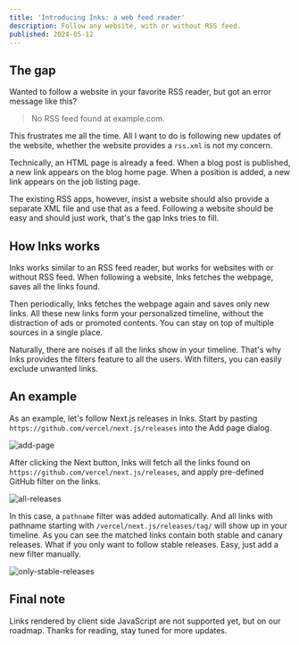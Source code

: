 ```yaml
---
title: 'Introducing Inks: a web feed reader'
description: Follow any website, with or without RSS feed.
published: 2024-05-12
---
```


## The gap

Wanted to follow a website in your favorite RSS reader, but got an error message like this?

> No RSS feed found at example.com.

This frustrates me all the time. All I want to do is following new updates of the website, whether the website provides a `rss.xml` is not my concern.

Technically, an HTML page is already a feed. When a blog post is published, a new link appears on the blog home page. When a position is added, a new link appears on the job listing page.

The existing RSS apps, however, insist a website should also provide a separate XML file and use that as a feed. Following a website should be easy and should just work, that's the gap Inks tries to fill.

## How Inks works

Inks works similar to an RSS feed reader, but works for websites with or without RSS feed. When following a website, Inks fetches the webpage, saves all the links found.

Then periodically, Inks fetches the webpage again and saves only new links. All these new links form your personalized timeline, without the distraction of ads or promoted contents. You can stay on top of multiple sources in a single place.

Naturally, there are noises if all the links show in your timeline. That's why Inks provides the filters feature to all the users. With filters, you can easily exclude unwanted links.

## An example

As an example, let's follow Next.js releases in Inks. Start by pasting `https://github.com/vercel/next.js/releases` into the Add page dialog.

![add-page](https://inkshq.github.io/blog/introducing-inks-a-web-feed-reader/add-page.png)

After clicking the Next button, Inks will fetch all the links found on `https://github.com/vercel/next.js/releases`, and apply pre-defined GitHub filter on the links.

![all-releases](https://inkshq.github.io/blog/introducing-inks-a-web-feed-reader/all-releases.png)

In this case, a `pathname` filter was added automatically. And all links with pathname starting with `/vercel/next.js/releases/tag/` will show up in your timeline. As you can see the matched links contain both stable and canary releases. What if you only want to follow stable releases. Easy, just add a new filter manually.

![only-stable-releases](https://inkshq.github.io/blog/introducing-inks-a-web-feed-reader/only-stable-releases.png)

## Final note

Links rendered by client side JavaScript are not supported yet, but on our roadmap. Thanks for reading, stay tuned for more updates.
